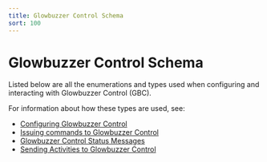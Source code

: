 ```yaml
---
title: Glowbuzzer Control Schema
sort: 100
---
```



# Glowbuzzer Control Schema

Listed below are all the enumerations and types used when configuring and interacting with Glowbuzzer Control (GBC).

For information about how these types are used, see:

- [Configuring Glowbuzzer Control](config)
- [Issuing commands to Glowbuzzer Control](commands)
- [Glowbuzzer Control Status Messages](status)
- [Sending Activities to Glowbuzzer Control](activities/intro)

<GbcSchemaBodyNav />
